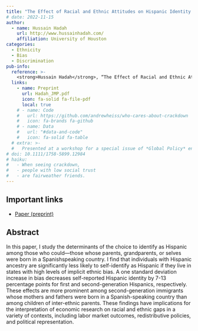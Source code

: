 ```yaml
---
title: "The Effect of Racial and Ethnic Attitudes on Hispanic Identity in the U.S."
# date: 2022-11-15
author:
  - name: Hussain Hadah
    url: http://www.hussainhadah.com/
    affiliation: University of Houston
categories: 
  - Ethnicity
  - Bias
  - Discrimination
pub-info:
  reference: >-
    <strong>Hussain Hadah</strong>, “The Effect of Racial and Ethnic Attitudes on Hispanic Identity in the U.S.,” <em>Working Paper</em>
  links:
    - name: Preprint
      url: Hadah_JMP.pdf
      icon: fa-solid fa-file-pdf
      local: true
    # - name: Code
    #   url: https://github.com/andrewheiss/who-cares-about-crackdown
    #   icon: fa-brands fa-github
    # - name: Data
    #   url: "#data-and-code"
    #   icon: fa-solid fa-table
  # extra: >-
  #   Presented at a workshop for a special issue of *Global Policy* entitled “Restricting NGOs: From Pushback to Accommodation,” University of Amsterdam, The Netherlands, June 2020 (held online due to COVID-19)
# doi: 10.1111/1758-5899.12984
# haiku:
#   - When seeing crackdown,
#   - people with low social trust
#   - are fairweather friends.
---
```


<!-- ![Preregistered](preregistered_large_color.png) &emsp; ![Open data](data_large_color.png) &emsp; ![Open](materials_large_color.png) -->

## Important links

- [Paper (preprint)](https://hhadah.github.io/Attitudes-and-Identity/my_paper/Hadah_JMP.pdf)

## Abstract

In this paper, I study the determinants of the choice to identify as Hispanic among
those who could—those whose parents, grandparents, or selves were born in a Spanishspeaking country. I find that individuals with Hispanic ancestry are significantly less
likely to self-identify as Hispanic if they live in states with high levels of implicit ethnic bias. A one standard deviation increase in bias decreases self-reported Hispanic identity by 7-13 percentage points for first and second-generation Hispanics, respectively. These effects are more prominent among second-generation immigrants whose mothers and
fathers were born in a Spanish-speaking country than among children of inter-ethnic
parents. These findings have implications for the interpretation of economic research
on racial and ethnic gaps in a variety of contexts, including labor market outcomes,
redistributive policies, and political representation.
